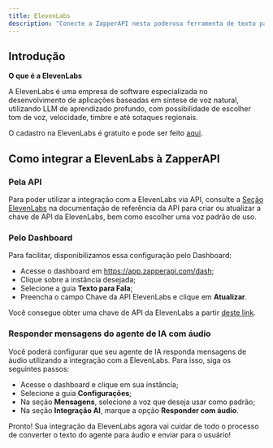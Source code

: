 ```yaml
---
title: ElevenLabs
description: "Conecte a ZapperAPI nesta poderosa ferramenta de texto para fala e dê um toque diferenciado nos seus atendimentos."
---
```

## Introdução

**O que é a ElevenLabs**

A ElevenLabs é uma empresa de software especializada no desenvolvimento de aplicações
baseadas em síntese de voz natural, utilizando LLM de aprendizado profundo, com
possibilidade de escolher tom de voz, velocidade, timbre e até sotaques regionais.

O cadastro na ElevenLabs é gratuito e pode ser feito <a href="https://elevenlabs.io">aqui</a>.


## Como integrar a ElevenLabs à ZapperAPI

### Pela API

Para poder utilizar a integração com a ElevenLabs via API, consulte a 
<a href="/api-reference/elevenlabs">Seção ElevenLabs</a> na 
documentação de referência da API para criar ou atualizar a chave de API da ElevenLabs,
bem como escolher uma voz padrão de uso.

### Pelo Dashboard

Para facilitar, disponibilizamos essa configuração pelo Dashboard:

- Acesse o dashboard em https://app.zapperapi.com/dash;
- Clique sobre a instância desejada;
- Selecione a guia **Texto para Fala**;
- Preencha o campo Chave da API ElevenLabs e clique em **Atualizar**.

Você consegue obter uma chave de API da ElevenLabs a partir <a href="https://elevenlabs.io/app/settings/api-keys" target="_blank">deste link</a>.

### Responder mensagens do agente de IA com áudio

Você poderá configurar que seu agente de IA responda mensagens de áudio utilizando
a integração com a ElevenLabs. Para isso, siga os seguintes passos:

- Acesse o dashboard e clique em sua instância;
- Selecione a guia **Configurações**;
- Na seção **Mensagens**, selecione a voz que deseja usar como padrão;
- Na seção **Integração AI**, marque a opção **Responder com áudio**.

Pronto! Sua integração da ElevenLabs agora vai cuidar de todo o processo de 
converter o texto do agente para áudio e enviar para o usuário!
